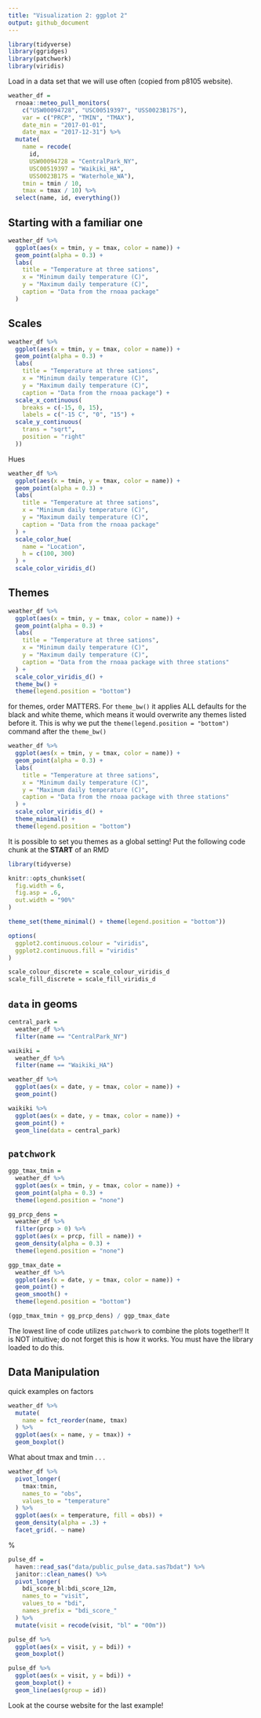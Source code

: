 ```yaml
---
title: "Visualization 2: ggplot 2"
output: github_document
---
```


```r
library(tidyverse)
library(ggridges)
library(patchwork)
library(viridis)
```

Load in a data set that we will use often (copied from p8105 website).

```r
weather_df = 
  rnoaa::meteo_pull_monitors(
    c("USW00094728", "USC00519397", "USS0023B17S"),
    var = c("PRCP", "TMIN", "TMAX"), 
    date_min = "2017-01-01",
    date_max = "2017-12-31") %>%
  mutate(
    name = recode(
      id, 
      USW00094728 = "CentralPark_NY", 
      USC00519397 = "Waikiki_HA",
      USS0023B17S = "Waterhole_WA"),
    tmin = tmin / 10,
    tmax = tmax / 10) %>%
  select(name, id, everything())
```

## Starting with a familiar one

```r
weather_df %>%  
  ggplot(aes(x = tmin, y = tmax, color = name)) +
  geom_point(alpha = 0.3) +
  labs(
    title = "Temperature at three sations",
    x = "Minimum daily temperature (C)",
    y = "Maximum daily temperature (C)",
    caption = "Data from the rnoaa package"
  )
```

## Scales

```r
weather_df %>% 
  ggplot(aes(x = tmin, y = tmax, color = name)) +
  geom_point(alpha = 0.3) +
  labs(
    title = "Temperature at three sations",
    x = "Minimum daily temperature (C)",
    y = "Maximum daily temperature (C)",
    caption = "Data from the rnoaa package") +
  scale_x_continuous(
    breaks = c(-15, 0, 15),
    labels = c("-15 C", "0", "15") +
  scale_y_continuous(
    trans = "sqrt", 
    position = "right"
  ))
```

Hues

```r
weather_df %>% 
  ggplot(aes(x = tmin, y = tmax, color = name)) +
  geom_point(alpha = 0.3) +
  labs(
    title = "Temperature at three sations",
    x = "Minimum daily temperature (C)",
    y = "Maximum daily temperature (C)",
    caption = "Data from the rnoaa package"
  ) +
  scale_color_hue(
    name = "Location",
    h = c(100, 300)
  ) +
  scale_color_viridis_d()
```


## Themes

```r
weather_df %>% 
  ggplot(aes(x = tmin, y = tmax, color = name)) +
  geom_point(alpha = 0.3) +
  labs(
    title = "Temperature at three sations",
    x = "Minimum daily temperature (C)",
    y = "Maximum daily temperature (C)",
    caption = "Data from the rnoaa package with three stations"
  ) +
  scale_color_viridis_d() +
  theme_bw() +
  theme(legend.position = "bottom")
```

for themes, order MATTERS. For `theme_bw()` it applies ALL defaults for the black and white theme, which means it would overwrite any themes listed before it. This is why we put the `theme(legend.position = "bottom")` command after the `theme_bw()`

```r
weather_df %>% 
  ggplot(aes(x = tmin, y = tmax, color = name)) +
  geom_point(alpha = 0.3) +
  labs(
    title = "Temperature at three sations",
    x = "Minimum daily temperature (C)",
    y = "Maximum daily temperature (C)",
    caption = "Data from the rnoaa package with three stations"
  ) +
  scale_color_viridis_d() +
  theme_minimal() +
  theme(legend.position = "bottom")
```

It is possible to set you themes as a global setting! Put the following code chunk at the **START** of an RMD

```r
library(tidyverse)

knitr::opts_chunk$set(
  fig.width = 6,
  fig.asp = .6,
  out.width = "90%"
)

theme_set(theme_minimal() + theme(legend.position = "bottom"))

options(
  ggplot2.continuous.colour = "viridis",
  ggplot2.continuous.fill = "viridis"
)

scale_colour_discrete = scale_colour_viridis_d
scale_fill_discrete = scale_fill_viridis_d
```

## `data` in geoms

```r
central_park = 
  weather_df %>% 
  filter(name == "CentralPark_NY")

waikiki = 
  weather_df %>% 
  filter(name == "Waikiki_HA")

weather_df %>% 
  ggplot(aes(x = date, y = tmax, color = name)) +
  geom_point()

waikiki %>% 
  ggplot(aes(x = date, y = tmax, color = name)) +
  geom_point() +
  geom_line(data = central_park)
```


## `patchwork`

```r
ggp_tmax_tmin = 
  weather_df %>% 
  ggplot(aes(x = tmin, y = tmax, color = name)) +
  geom_point(alpha = 0.3) +
  theme(legend.position = "none")

gg_prcp_dens = 
  weather_df %>% 
  filter(prcp > 0) %>% 
  ggplot(aes(x = prcp, fill = name)) +
  geom_density(alpha = 0.3) +
  theme(legend.position = "none")

ggp_tmax_date = 
  weather_df %>% 
  ggplot(aes(x = date, y = tmax, color = name)) +
  geom_point() +
  geom_smooth() +
  theme(legend.position = "bottom")

(ggp_tmax_tmin + gg_prcp_dens) / ggp_tmax_date
```

The lowest line of code utilizes `patchwork` to combine the plots together!! It is NOT intuitive; do not forget this is how it works. You must have the library loaded to do this. 


## Data Manipulation

quick examples on factors

```r
weather_df %>% 
  mutate(
    name = fct_reorder(name, tmax)
  ) %>% 
  ggplot(aes(x = name, y = tmax)) +
  geom_boxplot()
```


What about tmax and tmin . . . 

```r
weather_df %>% 
  pivot_longer(
    tmax:tmin,
    names_to = "obs",
    values_to = "temperature"
  ) %>% 
  ggplot(aes(x = temperature, fill = obs)) +
  geom_density(alpha = .3) +
  facet_grid(. ~ name)
```


%
```r
pulse_df = 
  haven::read_sas("data/public_pulse_data.sas7bdat") %>% 
  janitor::clean_names() %>% 
  pivot_longer(
    bdi_score_bl:bdi_score_12m,
    names_to = "visit",
    values_to = "bdi",
    names_prefix = "bdi_score_"
  ) %>% 
  mutate(visit = recode(visit, "bl" = "00m"))

pulse_df %>% 
  ggplot(aes(x = visit, y = bdi)) +
  geom_boxplot()

pulse_df %>% 
  ggplot(aes(x = visit, y = bdi)) +
  geom_boxplot() +
  geom_line(aes(group = id))
```

Look at the course website for the last example!
